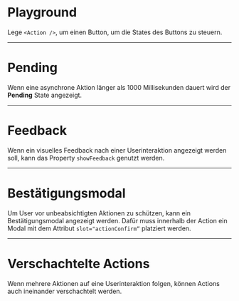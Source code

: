 # Playground

Lege `<Action />`, um einen Button, um die States des Buttons zu steuern.

<LiveCodeEditor />

---

# Pending

Wenn eine asynchrone Aktion länger als 1000 Millisekunden dauert wird der
**Pending** State angezeigt.

<LiveCodeEditor example="longAction" editorCollapsed />

---

# Feedback

Wenn ein visuelles Feedback nach einer Userinteraktion angezeigt werden soll,
kann das Property `showFeedback` genutzt werden.

<LiveCodeEditor example="feedback" editorCollapsed />

---

# Bestätigungsmodal

Um User vor unbeabsichtigten Aktionen zu schützen, kann ein Bestätigungsmodal
angezeigt werden. Dafür muss innerhalb der Action ein Modal mit dem Attribut
`slot="actionConfirm“` platziert werden.

<LiveCodeEditor example="confirmation" editorCollapsed />

---

# Verschachtelte Actions

Wenn mehrere Aktionen auf eine Userinteraktion folgen, können Actions auch
ineinander verschachtelt werden.

<LiveCodeEditor example="nested" editorCollapsed />
